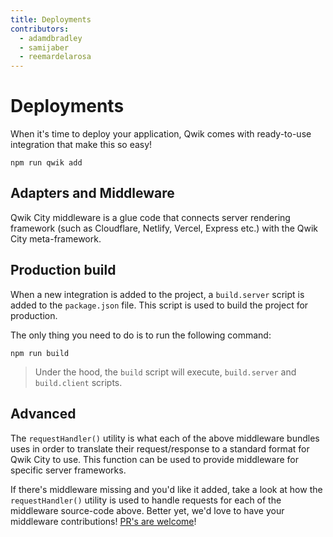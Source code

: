 ```yaml
---
title: Deployments
contributors:
  - adamdbradley
  - samijaber
  - reemardelarosa
---
```


# Deployments

When it's time to deploy your application, Qwik comes with ready-to-use integration that make this so easy!

```shell
npm run qwik add
```

## Adapters and Middleware

Qwik City middleware is a glue code that connects server rendering framework (such as Cloudflare, Netlify, Vercel, Express etc.) with the Qwik City meta-framework.


## Production build

When a new integration is added to the project, a `build.server` script is added to the `package.json` file. This script is used to build the project for production.

The only thing you need to do is to run the following command:

```shell
npm run build
```

> Under the hood, the `build` script will execute, `build.server` and `build.client` scripts.

## Advanced

The `requestHandler()` utility is what each of the above middleware bundles uses in order to translate their request/response to a standard format for Qwik City to use. This function can be used to provide middleware for specific server frameworks.

If there's middleware missing and you'd like it added, take a look at how the `requestHandler()` utility is used to handle requests for each of the middleware source-code above. Better yet, we'd love to have your middleware contributions! [PR's are welcome](https://github.com/BuilderIO/qwik/tree/main/packages/qwik-city/middleware)!